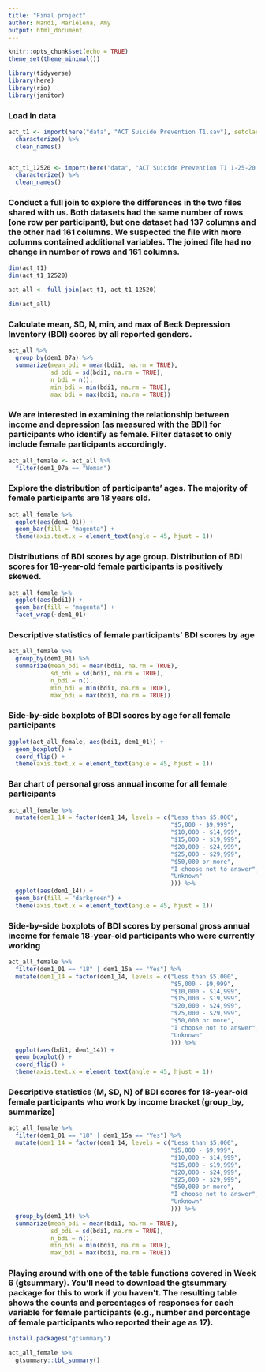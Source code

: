 ```yaml
---
title: "Final project"
author: Mandi, Marielena, Amy
output: html_document
---
```


```r
knitr::opts_chunk$set(echo = TRUE)
theme_set(theme_minimal())

library(tidyverse)
library(here)
library(rio)
library(janitor)
```

### Load in data

```r
act_t1 <- import(here("data", "ACT Suicide Prevention T1.sav"), setclass = "tbl_df") %>% 
  characterize() %>% 
  clean_names()


act_t1_12520 <- import(here("data", "ACT Suicide Prevention T1 1-25-20.sav"), setclass = "tbl_df") %>% 
  characterize() %>% 
  clean_names()
```

### Conduct a full join to explore the differences in the two files shared with us. Both datasets had the same number of rows (one row per participant), but one dataset had 137 columns and the other had 161 columns. We suspected the file with more columns contained additional variables. The joined file had no change in number of rows and 161 columns.

```r
dim(act_t1)
dim(act_t1_12520)

act_all <- full_join(act_t1, act_t1_12520)

dim(act_all)
```

### Calculate mean, SD, N, min, and max of Beck Depression Inventory (BDI) scores by all reported genders.

```r
act_all %>% 
  group_by(dem1_07a) %>% 
  summarize(mean_bdi = mean(bdi1, na.rm = TRUE),
            sd_bdi = sd(bdi1, na.rm = TRUE),
            n_bdi = n(), 
            min_bdi = min(bdi1, na.rm = TRUE), 
            max_bdi = max(bdi1, na.rm = TRUE))
```

### We are interested in examining the relationship between income and depression (as measured with the BDI) for participants who identify as female. Filter dataset to only include female participants accordingly.

```r
act_all_female <- act_all %>% 
  filter(dem1_07a == "Woman")
```

### Explore the distribution of participants' ages. The majority of female participants are 18 years old. 

```r
act_all_female %>% 
  ggplot(aes(dem1_01)) +
  geom_bar(fill = "magenta") + 
  theme(axis.text.x = element_text(angle = 45, hjust = 1))
```

### Distributions of BDI scores by age group. Distribution of BDI scores for 18-year-old female participants is positively skewed.

```r
act_all_female %>% 
  ggplot(aes(bdi1)) +
  geom_bar(fill = "magenta") + 
  facet_wrap(~dem1_01)
```

### Descriptive statistics of female participants' BDI scores by age

```r
act_all_female %>% 
  group_by(dem1_01) %>% 
  summarize(mean_bdi = mean(bdi1, na.rm = TRUE),
            sd_bdi = sd(bdi1, na.rm = TRUE),
            n_bdi = n(), 
            min_bdi = min(bdi1, na.rm = TRUE), 
            max_bdi = max(bdi1, na.rm = TRUE))
```

### Side-by-side boxplots of BDI scores by age for all female participants 
```r
ggplot(act_all_female, aes(bdi1, dem1_01)) +
  geom_boxplot() + 
  coord_flip() + 
  theme(axis.text.x = element_text(angle = 45, hjust = 1))
```

### Bar chart of personal gross annual income for all female participants 

```r
act_all_female %>% 
  mutate(dem1_14 = factor(dem1_14, levels = c("Less than $5,000",
                                              "$5,000 - $9,999",
                                              "$10,000 - $14,999",
                                              "$15,000 - $19,999",
                                              "$20,000 - $24,999",
                                              "$25,000 - $29,999",
                                              "$50,000 or more",
                                              "I choose not to answer",
                                              "Unknown"
                                              ))) %>% 
  ggplot(aes(dem1_14)) +
  geom_bar(fill = "darkgreen") +
  theme(axis.text.x = element_text(angle = 45, hjust = 1))
```

### Side-by-side boxplots of BDI scores by personal gross annual income for female 18-year-old participants who were currently working

```r
act_all_female %>% 
  filter(dem1_01 == "18" | dem1_15a == "Yes") %>% 
  mutate(dem1_14 = factor(dem1_14, levels = c("Less than $5,000",
                                              "$5,000 - $9,999",
                                              "$10,000 - $14,999",
                                              "$15,000 - $19,999",
                                              "$20,000 - $24,999",
                                              "$25,000 - $29,999",
                                              "$50,000 or more",
                                              "I choose not to answer",
                                              "Unknown"
                                              ))) %>% 
  ggplot(aes(bdi1, dem1_14)) +
  geom_boxplot() + 
  coord_flip() + 
  theme(axis.text.x = element_text(angle = 45, hjust = 1))

```

### Descriptive statistics (M, SD, N) of BDI scores for 18-year-old female participants who work by income bracket (group_by, summarize)

```r
act_all_female %>% 
  filter(dem1_01 == "18" | dem1_15a == "Yes") %>% 
  mutate(dem1_14 = factor(dem1_14, levels = c("Less than $5,000",
                                              "$5,000 - $9,999",
                                              "$10,000 - $14,999",
                                              "$15,000 - $19,999",
                                              "$20,000 - $24,999",
                                              "$25,000 - $29,999",
                                              "$50,000 or more",
                                              "I choose not to answer",
                                              "Unknown"
                                              ))) %>% 
  group_by(dem1_14) %>% 
  summarize(mean_bdi = mean(bdi1, na.rm = TRUE),
            sd_bdi = sd(bdi1, na.rm = TRUE),
            n_bdi = n(), 
            min_bdi = min(bdi1, na.rm = TRUE), 
            max_bdi = max(bdi1, na.rm = TRUE))
```


### Playing around with one of the table functions covered in Week 6 (gtsummary). You'll need to download the gtsummary package for this to work if you haven't. The resulting table shows the counts and percentages of responses for each variable for female participants (e.g., number and percentage of female participants who reported their age as 17).
```r
install.packages("gtsummary")

act_all_female %>%
  gtsummary::tbl_summary()
```


